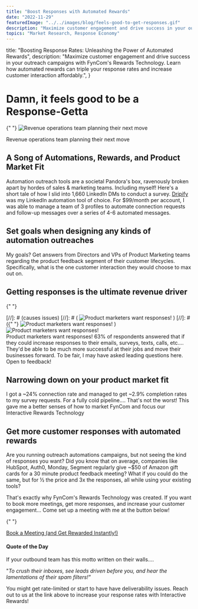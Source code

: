 ```yaml
---
title: "Boost Responses with Automated Rewards"
date: "2022-11-29"
featuredImage: "../../images/blog/feels-good-to-get-responses.gif"
description: "Maximize customer engagement and drive success in your outreach campaigns with FynCom's Rewards Technology. Learn how automated rewards can triple your response rates and increase customer interaction affordably."
topics: "Market Research, Response Economy"
---
```



  title: "Boosting Response Rates: Unleashing the Power of Automated Rewards",
  description:
    "Maximize customer engagement and drive success in your outreach campaigns with FynCom's Rewards Technology. Learn how automated rewards can triple your response rates and increase customer interaction affordably.",
}

[//]: # "GIf does not show up on home page of blogs"

<Wrapper seo={meta}>

# Damn, it feels good to be a Response-Getta

{" "}
<img
  src={gettingResponses}
  alt="Revenue operations team planning their next move"
/>

Revenue operations team planning their next move

## **A Song of Automations, Rewards, and Product Market Fit**

Automation outreach tools are a societal Pandora's box, ravenously broken apart by hordes of sales & marketing teams. Including myself! Here's a short tale of how I slid into 1,660 LinkedIn DMs to conduct a survey. [Dripify](https://dripify.io/#a_aid=adrian) was my LinkedIn automation tool of choice. For $99/month per account, I was able to manage a team of 3 profiles to automate connection requests and follow-up messages over a series of 4-6 automated messages.

## **Set goals when designing any kinds of automation outreaches**

My goals? Get answers from Directors and VPs of Product Marketing teams regarding the product feedback segment of their customer lifecycles. Specifically, what is the one customer interaction they would choose to max out on.

## **Getting responses is the ultimate revenue driver**

{" "}
<div className="use-case-section">
  <div className="use-case-image">
    [//]: # (causes issues) [//]: # (
    <img
      className={"float-left large"}
      src={linkedInSurvey}
      alt="Product marketers want responses!"
    />
    ) [//]: # ({" "}
    <img
      className={"float-left"}
      src={linkedInSurvey}
      alt="Product marketers want responses!"
    />
    )
    <img src={linkedInSurvey} alt="Product marketers want responses!" />
  </div>
  <div className="use-case-description">
    Product marketers want responses! 63% of respondents answered that if they
    could increase responses to their emails, surveys, texts, calls, etc….
    They'd be able to be much more successful at their jobs and move their
    businesses forward. To be fair, I may have asked leading questions here.
    Open to feedback!
  </div>
</div>

## **Narrowing down on your product market fit**

I got a ~24% connection rate and managed to get ~2.9% completion rates to my survey requests. For a fully cold pipeline…. That's not the worst! This gave me a better senses of how to market FynCom and focus our Interactive Rewards Technology

## **Get more customer responses with automated rewards**

Are you running outreach automations campaigns, but not seeing the kind of responses you want? Did you know that on average, companies like HubSpot, Auth0, Monday, Segment regularly give ~$50 of Amazon gift cards for a 30 minute product feedback meeting? What if you could do the same, but for ½ the price and 3x the responses, all while using your existing tools?

That's exactly why FynCom's Rewards Technology was created. If you want to book more meetings, get more responses, and increase your customer engagement... Come set up a meeting with me at the button below!

{" "}
<div className="button-container">
  <a
    className="learn-more-btn cash centered"
    href="https://calendly.com/adrian-fyncom/30min"
  >
    Book a Meeting (and Get Rewarded Instantly!)
  </a>
</div>

#### **Quote of the Day**

If your outbound team has this motto written on their walls….

"_To crush their inboxes, see leads driven before you, and hear the lamentations of their spam filters!"_

You might get rate-limited or start to have have deliverability issues. Reach out to us at the link above to increase your response rates with Interactive Rewards!

</Wrapper>
